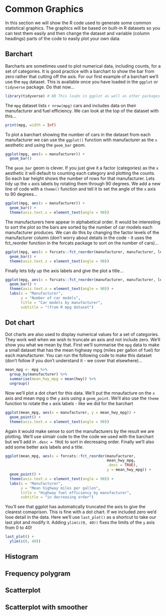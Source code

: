 # Common Graphics {#common_graphics}

In this section we will show the R code used to generate some common statistical graphics. The graphics will be based on built-in R datasets so you can test them easily and then change the dataset and variable (column headings) parts of the code to easily plot your own data.

## Barchart

Barcharts are sometimes used to plot numerical data, including counts, for a set of categories. It is good practice with a barchart to show the bar from zero rather that cutting off the axis. For our first example of a barchart we'll use the `mpg` dataset. This is available once you have loaded in the `ggplot` or `tidyverse` package. Do that now...

```r
library(tidyverse) # NB This loads in ggplot as well as other packages
```

The `mpg` dataset lists `r nrow(mpg)` cars and includes data on their manufacturer and fuel efficiency. We can look at the top of the dataset with this...

```r
print(mpg, width = Inf)
```

To plot a barchart showing the number of cars in the dataset from each manufacturer we can use the `ggplot()` function with manufacturer as the `x` aesthetic and using the `geom_bar` geom.

```r
ggplot(mpg, aes(x = manufacturer)) +
  geom_bar()
```
The `geom_bar` geom is clever. If you just give it a factor (categories) as the `x` aesthetic it will default to counting each category and plotting the counts. So each bar height shows the number of rows for that manufacturer. Lets tidy up the `x` axis labels by rotating them through 90 degrees. We add a new line of code with a `theme()` function and tell it to set the angle of the `x` axis to 90 degrees...

```r
ggplot(mpg, aes(x = manufacturer)) +
  geom_bar() +
  theme(axis.text.x = element_text(angle = 90))
```

The manufacturers here appear in alphabetical order. It would be interesting to sort the plot so the bars are sorted by the number of car models each manufacturer produces. We can do this by changing the factor levels of the manufacturer column (don't worry about details in the code - it uses the fct_reorder function in the forcats package to sort on the number of cars)...

```r
ggplot(mpg, aes(x = forcats::fct_reorder(manufacturer, manufacturer, length))) +
  geom_bar() +
  theme(axis.text.x = element_text(angle = 90))
```

Finally lets tidy up the axis labels and give the plot a title...

```r
ggplot(mpg, aes(x = forcats::fct_reorder(manufacturer, manufacturer, length))) +
  geom_bar() +
  theme(axis.text.x = element_text(angle = 90)) +
  labs(x = "Manufacturer",
       y = "Number of car models",
       title = "Car models by manufacturer",
       subtitle = "(from R mpg dataset")
```


## Dot chart

Dot charts are also used to display numerical values for a set of categories. They work well when we wish to truncate an axis and not include zero. We'll show you what we mean by that. First we'll summarise the `mpg` data to make a small dataset that has the mean highway mpg (miles per gallon of fuel) for each manufacturer. You can run the following code to make this dataset (don't follow if you don't understand it - we cover that elsewhere)...

```r
mean_mpg <- mpg %>% 
  group_by(manufacturer) %>% 
  summarise(mean_hwy_mpg = mean(hwy)) %>% 
  ungroup()
```

Now we'll plot a dot chart for this data. We'll put the mnaufacture on the `x` axis and mean mpg o the `y` axis using a `geom_point`. We'll also use the `theme` function to rotate the `x` axis labels - like we did for the barchart

```r
ggplot(mean_mpg, aes(x = manufacturer, y = mean_hwy_mpg)) +
  geom_point() +
  theme(axis.text.x = element_text(angle = 90))
```

Again it would make sense to sort the manufacturers by the result we are plotting. We'll use simialr code to the the code we used with the barchart but we'll add in `.desc = TRUE` to sort in decresaing order. Finally we'll also add some better axis labels and a title.

```r
ggplot(mean_mpg, aes(x = forcats::fct_reorder(manufacturer,
                                              mean_hwy_mpg,
                                              .desc = TRUE),
                                              y = mean_hwy_mpg)) +
  geom_point() +
  theme(axis.text.x = element_text(angle = 90)) +
  labs(x = "Manufacturer",
       y = "Mean highway miles per gallon",
       title = "Highway fuel efficiency by manufacturer",
       subtitle = "in decreasing order")
```

You'll see that  ggplot has automatically truncated the axis to give the clearest comaprison. This is fine with a dot chart. If we included zero we'd lose detail in the data. Here we'll use `last_plot()` as a shortcut to take our last plot and modify it. Adding `ylim(c(0, 40))` fixes the limits of the `y` axis from 0 to 40!

```r
last_plot() +
  ylim(c(0, 40))
```

## Histogram


## Frequency polygram
## Scatterplot
## Scatterplot with smoother
